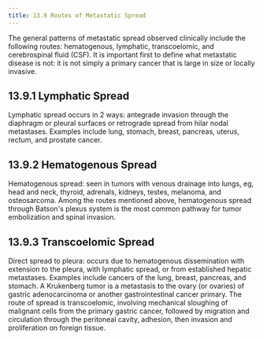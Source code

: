 ```yaml
---
title: 13.9 Routes of Metastatic Spread
---
```



The general patterns of metastatic spread observed clinically include the following routes: hematogenous, lymphatic, transcoelomic, and cerebrospinal fluid (CSF). It is important first to define what metastatic disease is not: it is not simply a primary cancer that is large in size or locally invasive.

## 13.9.1 Lymphatic Spread

Lymphatic spread occurs in 2 ways: antegrade invasion through the diaphragm or pleural surfaces or retrograde spread from hilar nodal metastases. Examples include lung, stomach, breast, pancreas, uterus, rectum, and prostate cancer.

## 13.9.2 Hematogenous Spread

Hematogenous spread: seen in tumors with venous drainage into lungs, eg, head and neck, thyroid, adrenals, kidneys, testes, melanoma, and osteosarcoma. Among the routes mentioned above, hematogenous spread through Batson's plexus system is the most common pathway for tumor embolization and spinal invasion.

## 13.9.3 Transcoelomic Spread

Direct spread to pleura: occurs due to hematogenous dissemination with extension to the pleura, with lymphatic spread, or from established hepatic metastases. Examples include cancers of the lung, breast, pancreas, and stomach. A Krukenberg tumor is a metastasis to the ovary (or ovaries) of gastric adenocarcinoma or another gastrointestinal cancer primary. The route of spread is transcoelomic, involving mechanical sloughing of malignant cells from the primary gastric cancer, followed by migration and circulation through the peritoneal cavity, adhesion, then invasion and proliferation on foreign tissue.
